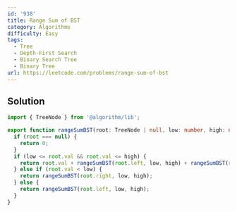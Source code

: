 ```yaml
---
id: '938'
title: Range Sum of BST
category: Algorithms
difficulty: Easy
tags:
  - Tree
  - Depth-First Search
  - Binary Search Tree
  - Binary Tree
url: https://leetcode.com/problems/range-sum-of-bst
---
```


## Solution

```typescript filename="solution.ts" copy
import { TreeNode } from '@algorithm/lib';

export function rangeSumBST(root: TreeNode | null, low: number, high: number): number {
  if (root === null) {
    return 0;
  }
  if (low <= root.val && root.val <= high) {
    return root.val + rangeSumBST(root.left, low, high) + rangeSumBST(root.right, low, high);
  } else if (root.val < low) {
    return rangeSumBST(root.right, low, high);
  } else {
    return rangeSumBST(root.left, low, high);
  }
}
```
